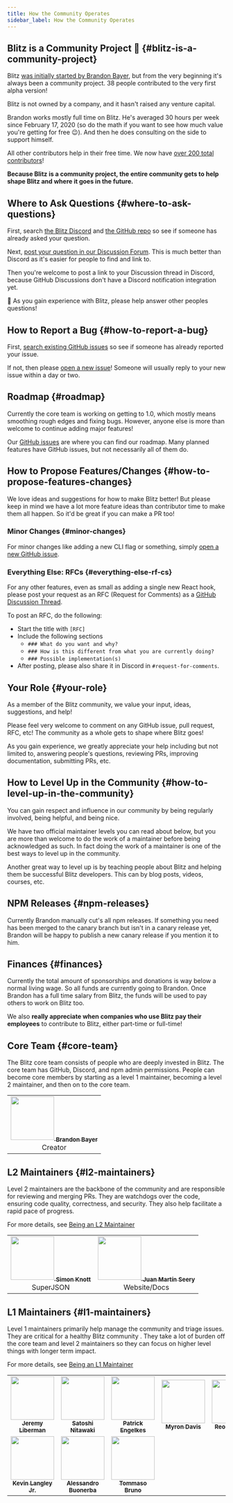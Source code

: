 ```yaml
---
title: How the Community Operates
sidebar_label: How the Community Operates
---
```


## Blitz is a Community Project 🤝 {#blitz-is-a-community-project}

Blitz [was initially started by Brandon Bayer](./community-history), but
from the very beginning it's always been a community project. 38 people
contributed to the very first alpha version!

Blitz is not owned by a company, and it hasn't raised any venture capital.

Brandon works mostly full time on Blitz. He's averaged 30 hours per week
since February 17, 2020 (so do the math if you want to see how much value
you're getting for free 😉). And then he does consulting on the side to
support himself.

All other contributors help in their free time. We now have
[over 200 total contributors](https://github.com/blitz-js/blitz#contributors-)!

**Because Blitz is a community project, the entire community gets to help
shape Blitz and where it goes in the future.**

## Where to Ask Questions {#where-to-ask-questions}

First, search [the Blitz Discord](https://discord.blitzjs.com) and
[the GitHub repo](https://github.com/blitz-js/blitz) so see if someone has
already asked your question.

Next,
[post your question in our Discussion Forum](https://github.com/blitz-js/blitz/discussions).
This is much better than Discord as it's easier for people to find and
link to.

Then you're welcome to post a link to your Discussion thread in Discord,
because GitHub Discussions don't have a Discord notification integration
yet.

🙏 As you gain experience with Blitz, please help answer other peoples
questions!

## How to Report a Bug {#how-to-report-a-bug}

First,
[search existing GitHub issues](https://github.com/blitz-js/blitz/issues?q=is%3Aissue)
so see if someone has already reported your issue.

If not, then please
[open a new issue](https://github.com/blitz-js/blitz/issues/new/choose)!
Someone will usually reply to your new issue within a day or two.

## Roadmap {#roadmap}

Currently the core team is working on getting to 1.0, which mostly means
smoothing rough edges and fixing bugs. However, anyone else is more than
welcome to continue adding major features!

Our [GitHub issues](https://github.com/blitz-js/blitz/issues) are where
you can find our roadmap. Many planned features have GitHub issues, but
not necessarily all of them do.

## How to Propose Features/Changes {#how-to-propose-features-changes}

We love ideas and suggestions for how to make Blitz better! But please
keep in mind we have a lot more feature ideas than contributor time to
make them all happen. So it'd be great if you can make a PR too!

### Minor Changes {#minor-changes}

For minor changes like adding a new CLI flag or something, simply
[open a new GitHub issue](https://github.com/blitz-js/blitz/issues/new/choose).

### Everything Else: RFCs {#everything-else-rf-cs}

For any other features, even as small as adding a single new React hook,
please post your request as an RFC (Request for Comments) as a
[GitHub Discussion Thread](https://github.com/blitz-js/blitz/discussions/category_choices).

To post an RFC, do the following:

- Start the title with `[RFC]`
- Include the following sections
  - `### What do you want and why?`
  - `### How is this different from what you are currently doing?`
  - `### Possible implementation(s)`
- After posting, please also share it in Discord in
  `#request-for-comments`.

## Your Role {#your-role}

As a member of the Blitz community, we value your input, ideas,
suggestions, and help!

Please feel very welcome to comment on any GitHub issue, pull request,
RFC, etc! The community as a whole gets to shape where Blitz goes!

As you gain experience, we greatly appreciate your help including but not
limited to, answering people's questions, reviewing PRs, improving
documentation, submitting PRs, etc.

## How to Level Up in the Community {#how-to-level-up-in-the-community}

You can gain respect and influence in our community by being regularly
involved, being helpful, and being nice.

We have two official maintainer levels you can read about below, but you
are more than welcome to do the work of a maintainer before being
acknowledged as such. In fact doing the work of a maintainer is one of the
best ways to level up in the community.

Another great way to level up is by teaching people about Blitz and
helping them be successful Blitz developers. This can by blog posts,
videos, courses, etc.

## NPM Releases {#npm-releases}

Currently Brandon manually cut's all npm releases. If something you need
has been merged to the canary branch but isn't in a canary release yet,
Brandon will be happy to publish a new canary release if you mention it to
him.

## Finances {#finances}

Currently the total amount of sponsorships and donations is way below a
normal living wage. So all funds are currently going to Brandon. Once
Brandon has a full time salary from Blitz, the funds will be used to pay
others to work on Blitz too.

We also **really appreciate when companies who use Blitz pay their
employees** to contribute to Blitz, either part-time or full-time!

## Core Team {#core-team}

The Blitz core team consists of people who are deeply invested in Blitz.
The core team has GitHub, Discord, and npm admin permissions. People can
become core members by starting as a level 1 maintainer, becoming a level
2 maintainer, and then on to the core team.

<table>
  <tr>
    <td align="center">
      <a href="https://twitter.com/flybayer">
        <img
          src="https://avatars3.githubusercontent.com/u/8813276?v=4"
          width="100px;"
          alt=""
        />
        <sub>
          <b>Brandon Bayer</b>
        </sub>
      </a>
      <br />
      Creator
    </td>
  </tr>
</table>

## L2 Maintainers {#l2-maintainers}

Level 2 maintainers are the backbone of the community and are responsible
for reviewing and merging PRs. They are watchdogs over the code, ensuring
code quality, correctness, and security. They also help facilitate a rapid
pace of progress.

For more details, see [Being an L2 Maintainer](./maintainers)

<table>
  <tr>
    <td align="center">
      <a href="http://simonknott.de">
        <img
          src="https://avatars1.githubusercontent.com/u/14912729?v=4"
          width="100px;"
          alt=""
        />
        <sub>
          <b>Simon Knott</b>
        </sub>
      </a>
      <br />
      SuperJSON
    </td>
    <td align="center">
      <a href="https://juanm04.com">
        <img
          src="https://avatars0.githubusercontent.com/u/16712703?v=4"
          width="100px;"
          alt=""
        />
        <sub>
          <b>Juan Martín Seery</b>
        </sub>
      </a>
      <br />
      Website/Docs
    </td>
  </tr>
</table>

## L1 Maintainers {#l1-maintainers}

Level 1 maintainers primarily help manage the community and triage issues.
They are critical for a healthy Blitz community . They take a lot of
burden off the core team and level 2 maintainers so they can focus on
higher level things with longer term impact.

For more details, see [Being an L1 Maintainer](./maintainers)

<table>
  <tr>
    <td align="center">
      <a href="http://jeremyliberman.com/">
        <img
          src="https://avatars3.githubusercontent.com/u/2754163?v=4"
          width="100px;"
          alt=""
        />
        <sub>
          <b>Jeremy Liberman</b>
        </sub>
      </a>
    </td>
    <td align="center">
      <a href="https://twitter.com/nitaking_">
        <img
          src="https://avatars2.githubusercontent.com/u/10850034?v=4"
          width="100px;"
          alt=""
        />
        <sub>
          <b>Satoshi Nitawaki</b>
        </sub>
      </a>
    </td>
    <td align="center">
      <a href="https://github.com/engelkes-finstreet">
        <img
          src="https://avatars0.githubusercontent.com/u/36962022?s=460&u=34cfc4a3d6da0a87026f6068c371779c68daa3a2&v=4"
          width="100px;"
          alt=""
        />
        <sub>
          <b>Patrick Engelkes</b>
        </sub>
      </a>
    </td>
    <td align="center">
      <a href="https://twitter.com/myrondavis">
        <img
          src="https://avatars2.githubusercontent.com/u/1430136?v=4"
          width="100px;"
          alt=""
        />
        <sub>
          <b>Myron Davis</b>
        </sub>
      </a>
    </td>
    <td align="center">
      <a href="https://twitter.com/NaReto1125_">
        <img
          src="https://avatars.githubusercontent.com/reo777"
          width="100px;"
          alt=""
        />
        <sub>
          <b>Reo Ishiyama</b>
        </sub>
      </a>
    </td>
    <td align="center">
      <a href="https://github.com/malkomalko">
        <img
          src="https://avatars.githubusercontent.com/malkomalko"
          width="100px;"
          alt=""
        />
        <sub>
          <b>Robert Malko</b>
        </sub>
      </a>
    </td>
  </tr>
  <tr>
    <td align="center">
      <a href="https://kevinlangleyjr.com">
        <img
          src="https://avatars.githubusercontent.com/u/877634?v=4"
          width="100px;"
          alt=""
        />
        <sub>
          <b>Kevin Langley Jr.</b>
        </sub>
      </a>
    </td>
    <td align="center">
      <a href="https://buonerba.dev">
        <img
          src="https://avatars.githubusercontent.com/u/28837891?v=4"
          width="100px;"
          alt=""
        />
        <sub>
          <b>Alessandro Buonerba</b>
        </sub>
      </a>
    </td>
    <td align="center">
      <a href="https://dev.to/tommasobruno99">
        <img
          src="https://avatars.githubusercontent.com/u/61512591?v=4"
          width="100px;"
          alt=""
        />
        <sub>
          <b>Tommaso Bruno</b>
        </sub>
      </a>
    </td>
  </tr>
</table>
